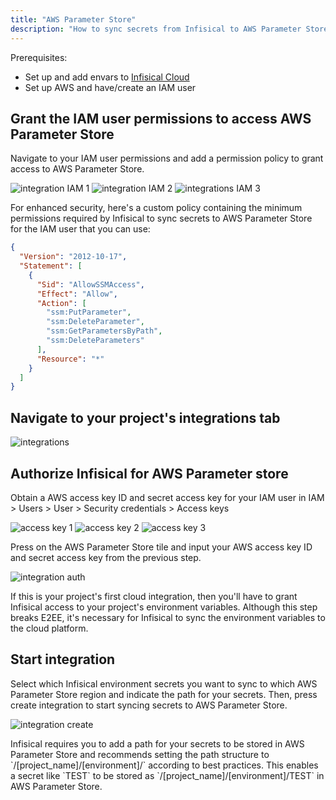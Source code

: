 ```yaml
---
title: "AWS Parameter Store"
description: "How to sync secrets from Infisical to AWS Parameter Store"
---
```


Prerequisites:

- Set up and add envars to [Infisical Cloud](https://app.infisical.com)
- Set up AWS and have/create an IAM user

## Grant the IAM user permissions to access AWS Parameter Store

Navigate to your IAM user permissions and add a permission policy to grant access to AWS Parameter Store.

![integration IAM 1](../../images/integrations/aws/integrations-aws-iam-1.png)
![integration IAM 2](../../images/integrations/aws/integrations-aws-parameter-store-iam-2.png)
![integrations IAM 3](../../images/integrations/aws/integrations-aws-parameter-store-iam-3.png)

For enhanced security, here's a custom policy containing the minimum permissions required by Infisical to sync secrets to AWS Parameter Store for the IAM user that you can use:

```json
{
  "Version": "2012-10-17",
  "Statement": [
    {
      "Sid": "AllowSSMAccess",
      "Effect": "Allow",
      "Action": [
        "ssm:PutParameter",
        "ssm:DeleteParameter",
        "ssm:GetParametersByPath",
        "ssm:DeleteParameters"
      ],
      "Resource": "*"
    }
  ]
}
```

## Navigate to your project's integrations tab

![integrations](../../images/integrations.png)

## Authorize Infisical for AWS Parameter store

Obtain a AWS access key ID and secret access key for your IAM user in IAM > Users > User > Security credentials > Access keys

![access key 1](../../images/integrations/aws/integrations-aws-access-key-1.png)
![access key 2](../../images/integrations/aws/integrations-aws-access-key-2.png)
![access key 3](../../images/integrations/aws/integrations-aws-access-key-3.png)

Press on the AWS Parameter Store tile and input your AWS access key ID and secret access key from the previous step.

![integration auth](../../images/integrations/aws/integrations-aws-parameter-store-auth.png)

<Info>
  If this is your project's first cloud integration, then you'll have to grant
  Infisical access to your project's environment variables. Although this step
  breaks E2EE, it's necessary for Infisical to sync the environment variables to
  the cloud platform.
</Info>

## Start integration

Select which Infisical environment secrets you want to sync to which AWS Parameter Store region and indicate the path for your secrets. Then, press create integration to start syncing secrets to AWS Parameter Store.

![integration create](../../images/integrations/aws/integrations-aws-parameter-store-create.png)

<Tip>
  Infisical requires you to add a path for your secrets to be stored in AWS
  Parameter Store and recommends setting the path structure to
  `/[project_name]/[environment]/` according to best practices. This enables a
  secret like `TEST` to be stored as `/[project_name]/[environment]/TEST` in AWS
  Parameter Store.
</Tip>
